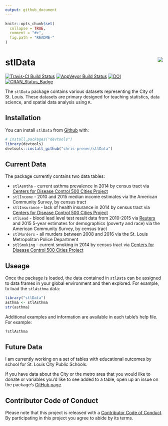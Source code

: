 ```yaml
---
output: github_document
---
```


<!-- README.md is generated from README.Rmd. Please edit that file -->

```r
knitr::opts_chunk$set(
  collapse = TRUE,
  comment = "#>",
  fig.path = "README-"
)
```

# stlData <img src="man/figures/logo.png" align="right" />

[![Travis-CI Build Status](https://travis-ci.org/chris-prener/stlData.svg?branch=master)](https://travis-ci.org/chris-prener/stlData)
[![AppVeyor Build Status](https://ci.appveyor.com/api/projects/status/github/chris-prener/stlData?branch=master&svg=true)](https://ci.appveyor.com/project/chris-prener/stlData)
[![DOI](https://zenodo.org/badge/85344799.svg)](https://zenodo.org/badge/latestdoi/85344799)
[![CRAN_Status_Badge](http://www.r-pkg.org/badges/version/stlData)](https://cran.r-project.org/package=stlData)

The `stlData` package contains various datasets representing the City of St. Louis. These datasets are primary designed for teaching statistics, data science, and spatial data analysis using `R`.

## Installation

You can install `stlData` from [Github](https://github.com/chris-prener/stlData) with:

```r
# install.packages("devtools")
library(devtools)
devtools::install_github("chris-prener/stlData")
```

## Current Data
The package currently contains two data tables:

*   `stlAsmtha` - current asthma prevalence in 2014 by census tract via [Centers for Disease Control 500 Cities Project](https://www.cdc.gov/500cities/)
*   `stlIncome` - 2010 and 2015 median income estimates via the American Community Survey, by census tract
*   `stlInsurance` - lack of health insurance in 2014 by census tract  via [Centers for Disease Control 500 Cities Project](https://www.cdc.gov/500cities/)
*   `stlLead` - blood lead level test result data from 2010-2015 via [Reuters](http://www.reuters.com/investigates/special-report/usa-lead-testing/#interactive-lead) and 2015 5-year estimates for demographics (poverty and race) via the American Community Survey,  by census tract
*   `stlMurders` - all murders between 2008 and 2016 via the St. Louis Metropolitan Police Department
*   `stlSmoking` - current smoking in 2014 by census tract  via [Centers for Disease Control 500 Cities Project](https://www.cdc.gov/500cities/)

## Useage
Once the package is loaded, the data contained in `stlData` can be assigned to data frames in your global environment and then explored. For example, to load the `stlAsthma` data:

```r
library("stlData")
asthma <- stlAsthma
str(asthma)
```

Additional examples and information are available in each table's help file. For example:

```r
?stlAsthma
```

## Future Data
I am currently working on a set of tables with educational outcomes by school for St. Louis City Public Schools. 

If you have data about the City or the metro area that you would like to donate or variables you'd like to see added to a table, open up an issue on the package's [GitHub page](http://github.com/chris-prener/stlData/issues).

## Contributor Code of Conduct
Please note that this project is released with a [Contributor Code of Conduct](CONDUCT.md). By participating in this project you agree to abide by its terms.

